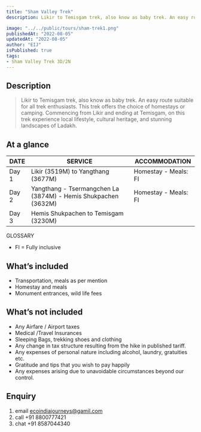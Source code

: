 ```yaml
---
title: "Sham Valley Trek"
description: Likir to Temisgam trek, also know as baby trek. An easy route suitable for all trek enthusiasts. This trek offers the choice of homestays or camping. Commencing from Likir and ending at Temisgam, on this trek experience local lifestyle, cultural heritage, and stunning  landscapes of Ladakh. 

image: "../../public/tours/sham-trek1.png"
publishedAt: "2022-08-05"
updatedAt: "2022-08-05"
author: "EIJ"
isPublished: true
tags: 
- Sham Valley Trek 3D/2N
---
```


## Description
> Likir to Temisgam trek, also know as baby trek. An easy route suitable for all trek enthusiasts. This trek offers the choice of homestays or camping. Commencing from Likir and ending at Temisgam, on this trek experience local lifestyle, cultural heritage, and stunning  landscapes of Ladakh.  

## At a glance

| DATE   | SERVICE                                             | ACCOMMODATION                  |
| -------|-----------------------------------------------------|--------------------------------|
| Day 1  | Likir (3519M) to Yangthang (3677M)| Homestay - Meals: FI |
| Day 2  | Yangthang - Tsermangchen La (3874M) - Hemis Shukpachen (3632M)| Homestay - Meals: FI|
| Day 3  |  Hemis Shukpachen to Temisgam (3230M)|  |


GLOSSARY
- FI = Fully inclusive
  
## What’s included
- Transportation, meals as per mention
- Homestay and meals
- Monument entrances, wild life fees

## What’s not included
- Any Airfare / Airport taxes
- Medical /Travel Insurances
- Sleeping Bags, trekking shoes and clothing
- Any change in tax structure resulting from the hike in published tariff.
- Any expenses of personal nature including alcohol, laundry, gratuities etc.
- Gratitude and tips that you wish to pay happily
- Any expenses arising due to unavoidable circumstances beyond our control.


## Enquiry
1.  email ecoindiajourneys@gamil.com
2.  call +91 8800777421
3.  chat +91 8587044340

